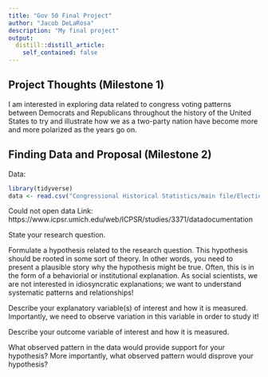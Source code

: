 ```yaml
---
title: "Gov 50 Final Project"
author: "Jacob DeLaRosa"
description: "My final project"
output:
  distill::distill_article:
    self_contained: false
---
```




## Project Thoughts (Milestone 1)

I am interested in exploring data related to congress voting patterns between Democrats and Republicans throughout the history of the United States to try and illustrate how we as a two-party nation have become more and more polarized as the years go on.  


## Finding Data and Proposal (Milestone 2)

Data:
```r
library(tidyverse)
data <- read.csv("Congressional Historical Statistics/main file/Election Table Data.dta")

```
Could not open data
Link:
https://www.icpsr.umich.edu/web/ICPSR/studies/3371/datadocumentation


State your research question.

Formulate a hypothesis related to the research question. This hypothesis should be rooted in some sort of theory. In other words, you need to present a plausible story why the hypothesis might be true. Often, this is in the form of a behaviorial or institutional explanation. As social scientists, we are not interested in idiosyncratic explanations; we want to understand systematic patterns and relationships!

Describe your explanatory variable(s) of interest and how it is measured. Importantly, we need to observe variation in this variable in order to study it!

Describe your outcome variable of interest and how it is measured.

What observed pattern in the data would provide support for your hypothesis? More importantly, what observed pattern would disprove your hypothesis?







